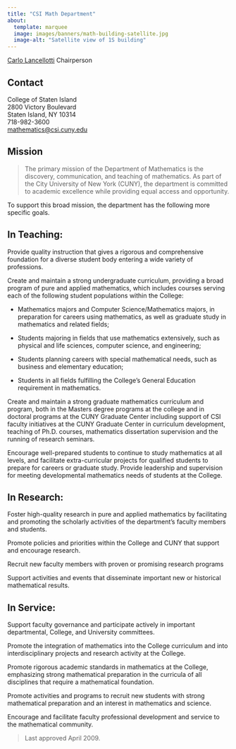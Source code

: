 ```yaml
---
title: "CSI Math Department"
about:
  template: marquee
  image: images/banners/math-building-satellite.jpg
  image-alt: "Satellite view of 1S building"
---
```


[Carlo Lancellotti]() Chairperson

## Contact

College of Staten Island           <br/>
2800 Victory Boulevard             <br/>
Staten Island, NY 10314            <br/>
718-982-3600                       <br/>
[mathematics@csi.cuny.edu](mailto:mathematics@csi.cuny.edu)  <br/>


## Mission

> The primary mission of the Department of Mathematics is the discovery, communication, and teaching of mathematics. As part of the City University of New York (CUNY), the department is committed to academic excellence while providing equal access and opportunity.

To support this broad mission, the department has the following more specific goals.

## In Teaching:

Provide quality instruction that gives a rigorous and comprehensive foundation for a diverse student body entering a wide variety of professions.

Create and maintain a strong undergraduate curriculum, providing a broad program of pure and applied mathematics, which includes courses serving each of the following student populations within the College:

* Mathematics majors and Computer Science/Mathematics majors, in preparation for careers using mathematics, as well as graduate study in mathematics and related fields;

* Students majoring in fields that use mathematics extensively, such as physical and life sciences, computer science, and engineering;

* Students planning careers with special mathematical needs, such as business and elementary education;

* Students in all fields fulfilling the College's General Education requirement in mathematics.

Create and maintain a strong graduate mathematics curriculum and program, both in the Masters degree programs at the college and in doctoral programs at the CUNY Graduate Center including support of CSI faculty initiatives at the CUNY Graduate Center in curriculum development, teaching of Ph.D. courses, mathematics dissertation supervision and the running of research seminars.

Encourage well-prepared students to continue to study mathematics at all levels, and facilitate extra-curricular projects for qualified students to prepare for careers or graduate study.
Provide leadership and supervision for meeting developmental mathematics needs of students at the College.

## In Research:

Foster high-quality research in pure and applied mathematics by facilitating and promoting the scholarly activities of the department's faculty members and students.

Promote policies and priorities within the College and CUNY that support and encourage research.

Recruit new faculty members with proven or promising research programs

Support activities and events that disseminate important new or historical mathematical results.

## In Service:

Support faculty governance and participate actively in important departmental, College, and University committees.

Promote the integration of mathematics into the College curriculum and into interdisciplinary projects and research activity at the College.

Promote rigorous academic standards in mathematics at the College, emphasizing strong mathematical preparation in the curricula of all disciplines that require a mathematical foundation.

Promote activities and programs to recruit new students with strong mathematical preparation and an interest in mathematics and science.

Encourage and facilitate faculty professional development and service to the mathematical community.


> Last approved April 2009.
